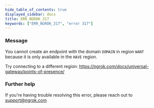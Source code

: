 ```yaml
---
hide_table_of_contents: true
displayed_sidebar: docs
title: ERR_NGROK_317
keywords: ["ERR_NGROK_317", "error 317"]
---
```


### Message

You cannot create an endpoint with the domain `DOMAIN` in region
`WANT` because it is only available in the `HAVE` region.

Try connecting to a different region: https://ngrok.com/docs/universal-gateway/points-of-presence/

### Further help

If you're having trouble resolving this error, please reach out to [support@ngrok.com](mailto:support@ngrok.com?subject=Help%20with%20ERR_NGROK_317)
